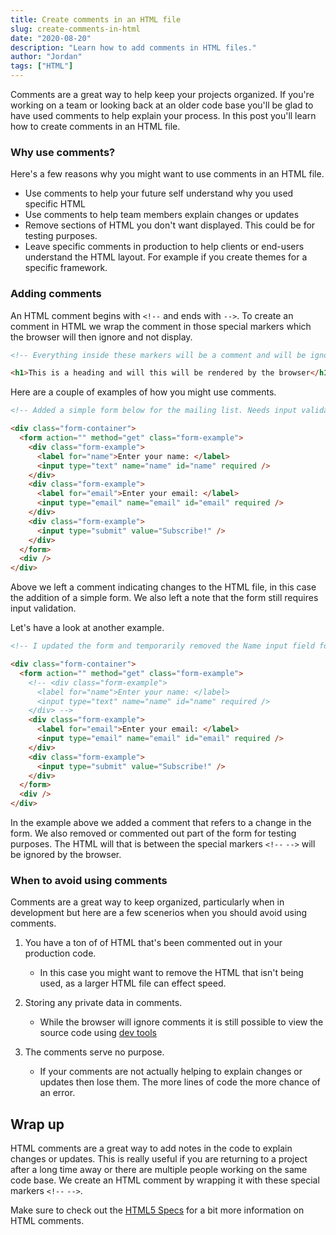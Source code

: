 ```yaml
---
title: Create comments in an HTML file
slug: create-comments-in-html
date: "2020-08-20"
description: "Learn how to add comments in HTML files."
author: "Jordan"
tags: ["HTML"]
---
```


Comments are a great way to help keep your projects organized. If you're working
on a team or looking back at an older code base you'll be glad to have used comments to help
explain your process. In this post you'll learn how to create comments in an HTML file.

### Why use comments?

Here's a few reasons why you might want to use comments in an HTML file.

- Use comments to help your future self understand why you used specific HTML
- Use comments to help team members explain changes or updates
- Remove sections of HTML you don't want displayed. This could be for testing purposes.
- Leave specific comments in production to help clients or end-users understand the HTML layout. For example
  if you create themes for a specific framework.

### Adding comments

An HTML comment begins with `<!--` and ends with `-->`.
To create an comment in HTML we wrap the comment in those special markers which the browser will then
ignore and not display.

```html
<!-- Everything inside these markers will be a comment and will be ignored by the browser -->

<h1>This is a heading and will this will be rendered by the browser</h1>
```

Here are a couple of examples of how you might use comments.

```html
<!-- Added a simple form below for the mailing list. Needs input validation -->

<div class="form-container">
  <form action="" method="get" class="form-example">
    <div class="form-example">
      <label for="name">Enter your name: </label>
      <input type="text" name="name" id="name" required />
    </div>
    <div class="form-example">
      <label for="email">Enter your email: </label>
      <input type="email" name="email" id="email" required />
    </div>
    <div class="form-example">
      <input type="submit" value="Subscribe!" />
    </div>
  </form>
  <div />
</div>
```

Above we left a comment indicating changes to the HTML file, in this case the addition of a simple form.
We also left a note that the form still requires input validation.

Let's have a look at another example.

```html
<!-- I updated the form and temporarily removed the Name input field for testing -->

<div class="form-container">
  <form action="" method="get" class="form-example">
    <!-- <div class="form-example">
      <label for="name">Enter your name: </label>
      <input type="text" name="name" id="name" required />
    </div> -->
    <div class="form-example">
      <label for="email">Enter your email: </label>
      <input type="email" name="email" id="email" required />
    </div>
    <div class="form-example">
      <input type="submit" value="Subscribe!" />
    </div>
  </form>
  <div />
</div>
```

In the example above we added a comment that refers to a change in the form. We also
removed or commented out part of the form for testing purposes. The HTML will that is between the
special markers `<!--` `-->` will be ignored by the browser.

### When to avoid using comments

Comments are a great way to keep organized, particularly when in development but here are a few scenerios
when you should avoid using comments.

1. You have a ton of of HTML that's been commented out in your production code.

   - In this case you might want to remove the HTML that isn't being used, as a larger HTML file can effect speed.

2. Storing any private data in comments.

   - While the browser will ignore comments it is still possible to view the source code using [dev tools](https://developer.mozilla.org/en-US/docs/Tools)

3. The comments serve no purpose.
   - If your comments are not actually helping to explain changes or updates then lose them. The more
     lines of code the more chance of an error.

## Wrap up

HTML comments are a great way to add notes in the code to explain changes or updates. This is really useful
if you are returning to a project after a long time away or there are multiple people working on the same
code base. We create an HTML comment by wrapping it with these special markers `<!--` `-->`.

Make sure to check out the [HTML5 Specs](https://html.spec.whatwg.org/multipage/syntax.html#comments)
for a bit more information on HTML comments.
